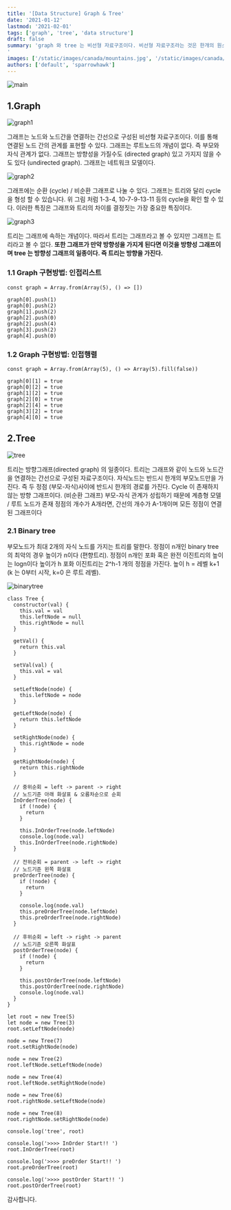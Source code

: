 ```yaml
---
title: '[Data Structure] Graph & Tree'
date: '2021-01-12'
lastmod: '2021-02-01'
tags: ['graph', 'tree', 'data structure']
draft: false
summary: 'graph 와 tree 는 비선형 자료구조이다. 비선형 자료구조라는 것은 한개의 원소 다음에 한개의 원소가 오는 선형구조와 달리 다대다 관계로 설정되어있는 구조를 말한다. 중급이상의 코딩테스트 문제에서는 거의 필수적으로 나오는 개념이고 실무진 인터뷰에서도 이들의 차이에 대해 설명하는 경우도 나오기 때문에 반드시 아는 것이 중요하다.
'
images: ['/static/images/canada/mountains.jpg', '/static/images/canada/toronto.jpg']
authors: ['default', 'sparrowhawk']
---
```


![main](/static/graph-tree/cover.jpg)

## 1.Graph

![graph1](/static/graph-tree/graph1.png)

그래프는 노드와 노드간을 연결하는 간선으로 구성된 비선형 자료구조이다. 이를 통해 연결된 노드 간의 관계를 표현할 수 있다. 그래프는 루트노드의 개념이 없다. 즉 부모와 자식 관계가 없다.
그래프는 방향성을 가질수도 (directed graph) 있고 가지지 않을 수도 있다 (undirected graph). 그래프는 네트워크 모델이다.

![graph2](/static/graph-tree/graph2.png)

그래프에는 순환 (cycle) / 비순환 그래프로 나눌 수 있다.
그래프는 트리와 달리 cycle 을 형성 할 수 있습니다.
위 그림 처럼 1-3-4, 10-7-9-13-11 등의 cycle을 확인 할 수 있다.
이러한 특징은 그래프와 트리의 차이를 결정짓는 가장 중요한 특징이다.

![graph3](/static/graph-tree/graph3.png)

트리는 그래프에 속하는 개념이다. 따라서 트리는 그래프라고 볼 수 있지만 그래프는 트리라고 볼 수 없다.
**또한 그래프가 만약 방향성을 가지게 된다면 이것을 방향성 그래프이며 tree 는 방향성 그래프의 일종이다. 즉 트리는 방향을 가진다.**

### 1.1 Graph 구현방법: 인접리스트

```tsx
const graph = Array.from(Array(5), () => [])

graph[0].push(1)
graph[0].push(2)
graph[1].push(2)
graph[2].push(0)
graph[2].push(4)
graph[3].push(2)
graph[4].push(0)
```

### 1.2 Graph 구현방법: 인접행렬

```tsx
const graph = Array.from(Array(5), () => Array(5).fill(false))

graph[0][1] = true
graph[0][2] = true
graph[1][2] = true
graph[2][0] = true
graph[2][4] = true
graph[3][2] = true
graph[4][0] = true
```

## 2.Tree

![tree](/static/graph-tree/tree.png)

트리는 방향그래프(directed graph) 의 일종이다. 트리는 그래프와 같이 노드와 노드간을 연결하는 간선으로 구성된 자료구조이다. 자식노드는 반드시 한개의 부모노드만을 가진다.
즉 두 정점 (부모-자식)사이에 반드시 한개의 경로를 가진다. Cycle 이 존재하지 않는 방향 그래프이다. (비순환 그래프) 부모-자식 관계가 성립하기 때문에 계층형 모델 / 루트 노드가 존재
정점의 개수가 A개라면, 간선의 개수가 A-1개이며 모든 정점이 연결된 그래프이다

### 2.1 Binary tree

부모노드가 최대 2개의 자식 노드를 가지는 트리를 말한다. 정점이 n개인 binary tree 의 최악의 경우 높이가 n이다 (편향트리). 정점이 n개인 포화 혹은 완전 이진트리의 높이는 logn이다
높이가 h 포화 이진트리는 2^h-1 개의 정점을 가진다. 높이 h = 레벨 k+1 (k 는 0부터 시작, k=0 은 루트 레벨).

![binarytree](/static/graph-tree/binarytree.png)

```tsx
class Tree {
  constructor(val) {
    this.val = val
    this.leftNode = null
    this.rightNode = null
  }

  getVal() {
    return this.val
  }

  setVal(val) {
    this.val = val
  }

  setLeftNode(node) {
    this.leftNode = node
  }

  getLeftNode(node) {
    return this.leftNode
  }

  setRightNode(node) {
    this.rightNode = node
  }

  getRightNode(node) {
    return this.rightNode
  }

  // 중위순회 = left -> parent -> right
  // 노드기준 아래 화살표 & 오름차순으로 순회
  InOrderTree(node) {
    if (!node) {
      return
    }

    this.InOrderTree(node.leftNode)
    console.log(node.val)
    this.InOrderTree(node.rightNode)
  }

  // 전위순회 = parent -> left -> right
  // 노드기준 왼쪽 화살표
  preOrderTree(node) {
    if (!node) {
      return
    }

    console.log(node.val)
    this.preOrderTree(node.leftNode)
    this.preOrderTree(node.rightNode)
  }

  // 후위순회 = left -> right -> parent
  // 노드기준 오른쪽 화살표
  postOrderTree(node) {
    if (!node) {
      return
    }

    this.postOrderTree(node.leftNode)
    this.postOrderTree(node.rightNode)
    console.log(node.val)
  }
}

let root = new Tree(5)
let node = new Tree(3)
root.setLeftNode(node)

node = new Tree(7)
root.setRightNode(node)

node = new Tree(2)
root.leftNode.setLeftNode(node)

node = new Tree(4)
root.leftNode.setRightNode(node)

node = new Tree(6)
root.rightNode.setLeftNode(node)

node = new Tree(8)
root.rightNode.setRightNode(node)

console.log('tree', root)

console.log('>>>> InOrder Start!! ')
root.InOrderTree(root)

console.log('>>>> preOrder Start!! ')
root.preOrderTree(root)

console.log('>>>> postOrder Start!! ')
root.postOrderTree(root)
```

감사합니다.
